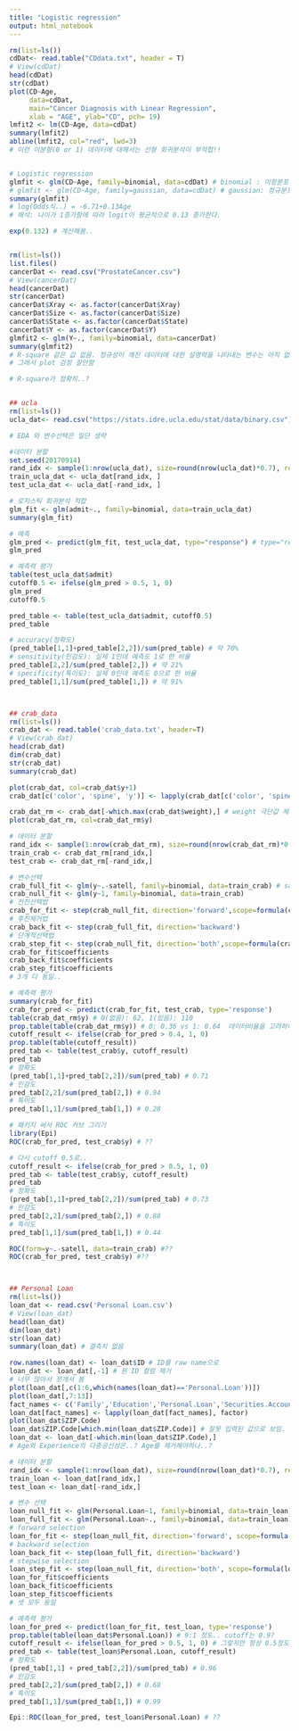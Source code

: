 ```yaml
---
title: "Logistic regression"
output: html_notebook
---
```


``` r
rm(list=ls())
cdDat<- read.table("CDdata.txt", header = T)
# View(cdDat)
head(cdDat)
str(cdDat)
plot(CD~Age, 
     data=cdDat, 
     main="Cancer Diagnosis with Linear Regression",
     xlab = "AGE", ylab="CD", pch= 19)
lmfit2 <- lm(CD~Age, data=cdDat)
summary(lmfit2)
abline(lmfit2, col="red", lwd=3)
# 이런 이분형(0 or 1) 데이터에 대해서는 선형 회귀분석이 부적합!!


# Logistic regression
glmfit <- glm(CD~Age, family=binomial, data=cdDat) # binomial : 이항분포. 값이 두개인
# glmfit <- glm(CD~Age, family=gaussian, data=cdDat) # gaussian: 정규분포. 기존 회귀분석과 같음
summary(glmfit)
# log(Odds식..) = -6.71+0.13Age
# 해석: 나이가 1증가함에 따라 logit이 평균적으로 0.13 증가한다.

exp(0.132) # 계산해봄..


rm(list=ls())
list.files()
cancerDat <- read.csv("ProstateCancer.csv")
# View(cancerDat) 
head(cancerDat)
str(cancerDat)
cancerDat$Xray <- as.factor(cancerDat$Xray)
cancerDat$Size <- as.factor(cancerDat$Size)
cancerDat$State <- as.factor(cancerDat$State)
cancerDat$Y <- as.factor(cancerDat$Y)
glmfit2 <- glm(Y~., family=binomial, data=cancerDat) 
summary(glmfit2)
# R-square 같은 값 없음. 정규성이 깨진 데이터에 대한 설명력을 나타내는 변수는 아직 없음. 확인불가
# 그래서 plot 검정 잘안함

# R-square가 정확히..?


## ucla
rm(list=ls())
ucla_dat<- read.csv("https://stats.idre.ucla.edu/stat/data/binary.csv") # 이렇게 url을 써서 데이터 가져올 수 있음! 이 url에 데이터가 있을 때!

# EDA 와 변수선택은 일단 생략

#데이터 분할
set.seed(20170914)
rand_idx <- sample(1:nrow(ucla_dat), size=round(nrow(ucla_dat)*0.7), replace=F)
train_ucla_dat <- ucla_dat[rand_idx, ]
test_ucla_dat <- ucla_dat[-rand_idx, ]

# 로지스틱 회귀분석 적합
glm_fit <- glm(admit~., family=binomial, data=train_ucla_dat)
summary(glm_fit)

# 예측
glm_pred <- predict(glm_fit, test_ucla_dat, type="response") # type="response" 를 쓰지 않으면 회귀분석과 같아짐. 어떤 뜻이라고???
glm_pred

# 예측력 평가
table(test_ucla_dat$admit)
cutoff0.5 <- ifelse(glm_pred > 0.5, 1, 0)
glm_pred
cutoff0.5

pred_table <- table(test_ucla_dat$admit, cutoff0.5)
pred_table

# accuracy(정확도)
(pred_table[1,1]+pred_table[2,2])/sum(pred_table) # 약 70%
# sensitivity(민감도): 실제 1인데 예측도 1로 한 비율
pred_table[2,2]/sum(pred_table[2,]) # 약 21%
# specificity(특이도): 실제 0인데 예측도 0으로 한 비율 
pred_table[1,1]/sum(pred_table[1,]) # 약 91%



## crab_data
rm(list=ls())
crab_dat <- read.table('crab_data.txt', header=T)
# View(crab_dat)
head(crab_dat)
dim(crab_dat)
str(crab_dat)
summary(crab_dat)

plot(crab_dat, col=crab_dat$y+1)
crab_dat[c('color', 'spine', 'y')] <- lapply(crab_dat[c('color', 'spine', 'y')], factor) # factor 변환

crab_dat_rm <- crab_dat[-which.max(crab_dat$weight),] # weight 극단값 제거
plot(crab_dat_rm, col=crab_dat_rm$y)

# 데이터 분할 
rand_idx <- sample(1:nrow(crab_dat_rm), size=round(nrow(crab_dat_rm)*0.7),replace=F)
train_crab <- crab_dat_rm[rand_idx,]
test_crab <- crab_dat_rm[-rand_idx,]

# 변수선택
crab_full_fit <- glm(y~.-satell, family=binomial, data=train_crab) # satell은 예측변수가 아니지..?
crab_null_fit <- glm(y~1, family=binomial, data=train_crab)
# 전진선택법
crab_for_fit <- step(crab_null_fit, direction='forward',scope=formula(crab_full_fit))
# 후진제거법
crab_back_fit <- step(crab_full_fit, direction='backward')
# 단계적선택법
crab_step_fit <- step(crab_null_fit, direction='both',scope=formula(crab_full_fit))
crab_for_fit$coefficients
crab_back_fit$coefficients
crab_step_fit$coefficients
# 3개 다 동일..

# 예측력 평가
summary(crab_for_fit)
crab_for_pred <- predict(crab_for_fit, test_crab, type='response')
table(crab_dat_rm$y) # 0(없음): 62, 1(있음): 110
prop.table(table(crab_dat_rm$y)) # 0: 0.36 vs 1: 0.64  데이터비율을 고려하여 cutoff를 0.4
cutoff_result <- ifelse(crab_for_pred > 0.4, 1, 0)
prop.table(table(cutoff_result))
pred_tab <- table(test_crab$y, cutoff_result)
pred_tab
# 정확도
(pred_tab[1,1]+pred_tab[2,2])/sum(pred_tab) # 0.71
# 민감도
pred_tab[2,2]/sum(pred_tab[2,]) # 0.94
# 특이도
pred_tab[1,1]/sum(pred_tab[1,]) # 0.28

# 패키지 써서 ROC 커브 그리기
library(Epi)
ROC(crab_for_pred, test_crab$y) # ??

# 다시 cutoff 0.5로..
cutoff_result <- ifelse(crab_for_pred > 0.5, 1, 0)
pred_tab <- table(test_crab$y, cutoff_result)
pred_tab
# 정확도
(pred_tab[1,1]+pred_tab[2,2])/sum(pred_tab) # 0.73
# 민감도
pred_tab[2,2]/sum(pred_tab[2,]) # 0.88
# 특이도
pred_tab[1,1]/sum(pred_tab[1,]) # 0.44

ROC(form=y~.-satell, data=train_crab) #??
ROC(crab_for_pred, test_crab$y) #??



## Personal Loan
rm(list=ls())
loan_dat <- read.csv('Personal Loan.csv')
# View(loan_dat)
head(loan_dat)
dim(loan_dat)
str(loan_dat)
summary(loan_dat) # 결측치 없음

row.names(loan_dat) <- loan_dat$ID # ID를 raw name으로
loan_dat <- loan_dat[,-1] # 원 ID 컬럼 제거
# 너무 많아서 쪼개서 봄
plot(loan_dat[,c(1:6,which(names(loan_dat)=='Personal.Loan'))])
plot(loan_dat[,7:13])
fact_names <- c('Family','Education','Personal.Loan','Securities.Account','CD.Account','Online','CreditCard')
loan_dat[fact_names] <- lapply(loan_dat[fact_names], factor)
plot(loan_dat$ZIP.Code)
loan_dat$ZIP.Code[which.min(loan_dat$ZIP.Code)] # 잘못 입력된 값으로 보임. 제거
loan_dat <- loan_dat[-which.min(loan_dat$ZIP.Code),]
# Age와 Experience의 다중공선성은..? Age를 제거해야하나..?

# 데이터 분할
rand_idx <- sample(1:nrow(loan_dat), size=round(nrow(loan_dat)*0.7), replace=F)
train_loan <- loan_dat[rand_idx,]
test_loan <- loan_dat[-rand_idx,]

# 변수 선택
loan_null_fit <- glm(Personal.Loan~1, family=binomial, data=train_loan)
loan_full_fit <- glm(Personal.Loan~., family=binomial, data=train_loan)
# forward selection
loan_for_fit <- step(loan_null_fit, direction='forward', scope=formula(loan_full_fit))
# backward selection
loan_back_fit <- step(loan_full_fit, direction='backward')
# stepwise selection
loan_step_fit <- step(loan_null_fit, direction='both', scope=formula(loan_full_fit))
loan_for_fit$coefficients
loan_back_fit$coefficients
loan_step_fit$coefficients
# 셋 모두 동일

# 예측력 평가
loan_for_pred <- predict(loan_for_fit, test_loan, type='response')
prop.table(table(loan_dat$Personal.Loan)) # 9:1 정도.. cutoff는 0.9?
cutoff_result <- ifelse(loan_for_pred > 0.5, 1, 0) # 그렇지만 항상 0.5정도가 제일 나은듯..--?
pred_tab <- table(test_loan$Personal.Loan, cutoff_result)
# 정확도
(pred_tab[1,1] + pred_tab[2,2])/sum(pred_tab) # 0.96
# 민감도
pred_tab[2,2]/sum(pred_tab[2,]) # 0.68
# 특이도
pred_tab[1,1]/sum(pred_tab[1,]) # 0.99

Epi::ROC(loan_for_pred, test_loan$Personal.Loan) # ??

```